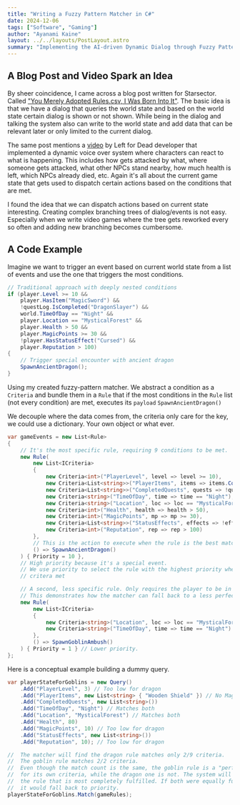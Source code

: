 ```yaml
---
title: "Writing a Fuzzy Pattern Matcher in C#"
date: 2024-12-06
tags: ["Software", "Gaming"]
author: "Ayanami Kaine"
layout: ../../layouts/PostLayout.astro
summary: "Implementing the AI-driven Dynamic Dialog through Fuzzy Pattern Matching, as shown in the same named GDC talk."
---
```


## A Blog Post and Video Spark an Idea 

By sheer coincidence, I came across a blog post written for Starsector. Called ["You Merely Adopted Rules.csv, I Was Born Into It"](https://fractalsoftworks.com/2023/11/13/you-merely-adopted-rules-csv-i-was-born-into-it/). The basic idea is that we have a dialog that queries the world state and based on the world state certain dialog is shown or not shown. While being in the dialog and talking the system also can write to the world state and add data that can be relevant later or only limited to the current dialog.

The same post mentions a [video](https://www.youtube.com/watch?v=tAbBID3N64A) by Left for Dead developer that implemented a dynamic voice over system where characters can react to what is happening. This includes how gets attacked by what, where someone gets attacked, what other NPCs stand nearby, how much health is left, which NPCs already died, etc. Again it's all about the current game state that gets used to dispatch certain actions based on the conditions that are met.

I found the idea that we can dispatch actions based on current state interesting. Creating complex branching trees of dialog/events is not easy. Especially when we write video games where the tree gets reworked every so often and adding new branching becomes cumbersome.

## A Code Example

Imagine we want to trigger an event based on current world state from a list of events and use the one that triggers the most conditions.

```cs
// Traditional approach with deeply nested conditions
if (player.Level >= 10 &&
    player.HasItem("MagicSword") && 
    !questLog.IsCompleted("DragonSlayer") &&
    world.TimeOfDay == "Night" &&
    player.Location == "MysticalForest" &&
    player.Health > 50 &&
    player.MagicPoints >= 30 &&
    !player.HasStatusEffect("Cursed") &&
    player.Reputation > 100)
{
    // Trigger special encounter with ancient dragon
    SpawnAncientDragon();
}
```

Using my created fuzzy-pattern matcher. We abstract a condition as a `Criteria` and bundle them in a `Rule` that if the most conditions in the `Rule` list (not every condition) are met, executes its `payload` `SpawnAncientDragon()`

We decouple where the data comes from, the criteria only care for the key, we could use a dictionary. Your own object or what ever.

```cs
var gameEvents = new List<Rule>
{
    // It's the most specific rule, requiring 9 conditions to be met.
    new Rule(
        new List<ICriteria>
        {
            new Criteria<int>("PlayerLevel", level => level >= 10),
            new Criteria<List<string>>("PlayerItems", items => items.Contains("MagicSword")),
            new Criteria<List<string>>("CompletedQuests", quests => !quests.Contains("DragonSlayer")),
            new Criteria<string>("TimeOfDay", time => time == "Night"),
            new Criteria<string>("Location", loc => loc == "MysticalForest"),
            new Criteria<int>("Health", health => health > 50),
            new Criteria<int>("MagicPoints", mp => mp >= 30),
            new Criteria<List<string>>("StatusEffects", effects => !effects.Contains("Cursed")),
            new Criteria<int>("Reputation", rep => rep > 100)
        },
        // This is the action to execute when the rule is the best match.
        () => SpawnAncientDragon()
    ) { Priority = 10 }, 
    // High priority because it's a special event.
    // We use priority to select the rule with the highest priority when two rules with the same number of 
    // critera met

    // A second, less specific rule. Only requires the player to be in the forest at night.
    // This demonstrates how the matcher can fall back to a less perfect match.
    new Rule(
        new List<ICriteria>
        {
            new Criteria<string>("Location", loc => loc == "MysticalForest"),
            new Criteria<string>("TimeOfDay", time => time == "Night")
        },
        () => SpawnGoblinAmbush()
    ) { Priority = 1 } // Lower priority.
};
```
Here is a conceptual example building a dummy query.

```cs
var playerStateForGoblins = new Query()
    .Add("PlayerLevel", 3) // Too low for dragon
    .Add("PlayerItems", new List<string> { "Wooden Shield" }) // No MagicSword
    .Add("CompletedQuests", new List<string>())
    .Add("TimeOfDay", "Night") // Matches both
    .Add("Location", "MysticalForest") // Matches both
    .Add("Health", 80)
    .Add("MagicPoints", 10) // Too low for dragon
    .Add("StatusEffects", new List<string>())
    .Add("Reputation", 10); // Too low for dragon

//  The matcher will find the dragon rule matches only 2/9 criteria.
//  The goblin rule matches 2/2 criteria.
//  Even though the match count is the same, the goblin rule is a "perfect" match
//  for its own criteria, while the dragon one is not. The system will favor
//  the rule that is most completely fulfilled. If both were equally fulfilled,
//  it would fall back to priority.
playerStateForGoblins.Match(gameRules);
```